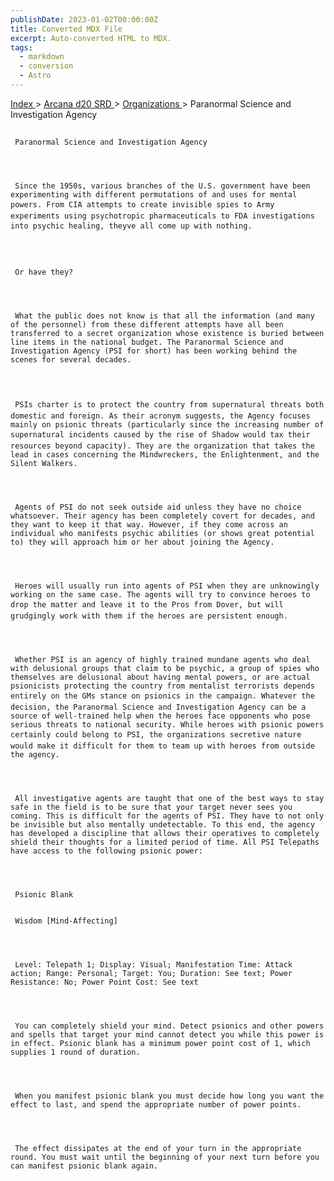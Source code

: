 ```yaml
---
publishDate: 2023-01-02T00:00:00Z
title: Converted MDX File
excerpt: Auto-converted HTML to MDX.
tags:
  - markdown
  - conversion
  - Astro
---
```


[
Index
](-index) >
[
Arcana d20 SRD
](arcana-d20-srd-index) >
[
Organizations
](arcana-d20-srd-organizations-index) > Paranormal Science and Investigation Agency

##

     Paranormal Science and Investigation Agency




     Since the 1950s, various branches of the U.S. government have been experimenting with different permutations of and uses for mental powers. From CIA attempts to create invisible spies to Army experiments using psychotropic pharmaceuticals to FDA investigations into psychic healing, theyve all come up with nothing.




     Or have they?




     What the public does not know is that all the information (and many of the personnel) from these different attempts have all been transferred to a secret organization whose existence is buried between line items in the national budget. The Paranormal Science and Investigation Agency (PSI for short) has been working behind the scenes for several decades.




     PSIs charter is to protect the country from supernatural threats both domestic and foreign. As their acronym suggests, the Agency focuses mainly on psionic threats (particularly since the increasing number of supernatural incidents caused by the rise of Shadow would tax their resources beyond capacity). They are the organization that takes the lead in cases concerning the Mindwreckers, the Enlightenment, and the Silent Walkers.




     Agents of PSI do not seek outside aid unless they have no choice whatsoever. Their agency has been completely covert for decades, and they want to keep it that way. However, if they come across an individual who manifests psychic abilities (or shows great potential to) they will approach him or her about joining the Agency.




     Heroes will usually run into agents of PSI when they are unknowingly working on the same case. The agents will try to convince heroes to drop the matter and leave it to the Pros from Dover, but will grudgingly work with them if the heroes are persistent enough.




     Whether PSI is an agency of highly trained mundane agents who deal with delusional groups that claim to be psychic, a group of spies who themselves are delusional about having mental powers, or are actual psionicists protecting the country from mentalist terrorists depends entirely on the GMs stance on psionics in the campaign. Whatever the decision, the Paranormal Science and Investigation Agency can be a source of well-trained help when the heroes face opponents who pose serious threats to national security. While heroes with psionic powers certainly could belong to PSI, the organizations secretive nature would make it difficult for them to team up with heroes from outside the agency.




     All investigative agents are taught that one of the best ways to stay safe in the field is to be sure that your target never sees you coming. This is difficult for the agents of PSI. They have to not only be invisible but also mentally undetectable. To this end, the agency has developed a discipline that allows their operatives to completely shield their thoughts for a limited period of time. All PSI Telepaths have access to the following psionic power:




     Psionic Blank


     Wisdom [Mind-Affecting]




     Level: Telepath 1; Display: Visual; Manifestation Time: Attack action; Range: Personal; Target: You; Duration: See text; Power Resistance: No; Power Point Cost: See text




     You can completely shield your mind. Detect psionics and other powers and spells that target your mind cannot detect you while this power is in effect. Psionic blank has a minimum power point cost of 1, which supplies 1 round of duration.




     When you manifest psionic blank you must decide how long you want the effect to last, and spend the appropriate number of power points.




     The effect dissipates at the end of your turn in the appropriate round. You must wait until the beginning of your next turn before you can manifest psionic blank again.
